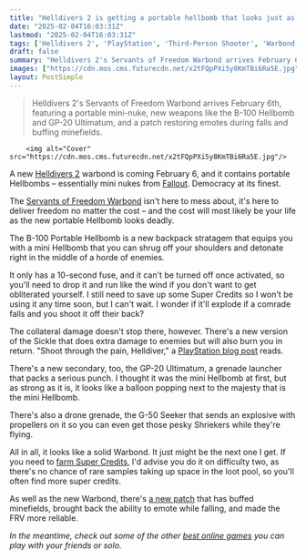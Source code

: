 ```yaml
---
title: "Helldivers 2 is getting a portable hellbomb that looks just as chaotic and deadly as Fallout's mini nukes"
date: "2025-02-04T16:03:31Z"
lastmod: "2025-02-04T16:03:31Z"
tags: ['Helldivers 2', 'PlayStation', 'Third-Person Shooter', 'Warbond', 'Patch', 'Multiplayer']
draft: false
summary: "Helldivers 2's Servants of Freedom Warbond arrives February 6th, featuring a portable mini-nuke,  new weapons like the  B-100 Hellbomb and GP-20 Ultimatum, and a patch restoring emotes during falls and buffing minefields."
images: ["https://cdn.mos.cms.futurecdn.net/x2tFQpPXi5y8KmTBi6Ra5E.jpg"]
layout: PostSimple
---
```

> Helldivers 2's Servants of Freedom Warbond arrives February 6th, featuring a portable mini-nuke,  new weapons like the  B-100 Hellbomb and GP-20 Ultimatum, and a patch restoring emotes during falls and buffing minefields.


        <img alt="Cover" src="https://cdn.mos.cms.futurecdn.net/x2tFQpPXi5y8KmTBi6Ra5E.jpg"/>
        
A new [<u>Helldivers 2</u>](https://www.gamesradar.com/helldivers-2-guide/) warbond is coming February 6, and it contains portable Hellbombs – essentially mini nukes from [<u>Fallout</u>](https://www.gamesradar.com/fallout-5-guide/). Democracy at its finest.

The [<u>Servants of Freedom Warbond</u>](https://www.gamesradar.com/games/third-person-shooter/helldivers-2-servants-of-freedom-warbond/) isn't here to mess about, it's here to deliver freedom no matter the cost – and the cost will most likely be your life as the new portable Hellbomb looks deadly.

The B-100 Portable Hellbomb is a new backpack stratagem that equips you with a mini Hellbomb that you can shrug off your shoulders and detonate right in the middle of a horde of enemies.

It only has a 10-second fuse, and it can't be turned off once activated, so you'll need to drop it and run like the wind if you don't want to get obliterated yourself. I still need to save up some Super Credits so I won't be using it any time soon, but I can't wait. I wonder if it'll explode if a comrade falls and you shoot it off their back?

The collateral damage doesn't stop there, however. There's a new version of the Sickle that does extra damage to enemies but will also burn you in return. "Shoot through the pain, Helldiver," a [<u>PlayStation blog post</u>](https://blog.playstation.com/2025/02/04/helldivers-2-servants-of-freedom-warbond-launches-february-6/) reads.

There's a new secondary, too, the GP-20 Ultimatum, a grenade launcher that packs a serious punch. I thought it was the mini Hellbomb at first, but as strong as it is, it looks like a balloon popping next to the majesty that is the mini Hellbomb.

There's also a drone grenade, the G-50 Seeker that sends an explosive with propellers on it so you can even get those pesky Shriekers while they're flying.

All in all, it looks like a solid Warbond. It just might be the next one I get. If you need to [<u>farm Super Credits</u>](https://www.gamesradar.com/helldivers-2-super-credits-farm/#:~:text=Super%20Credits%20in%20Helldivers%202%20can%20be%20looted%20from%20sealed,buy%20a%20Warbond%2C%20for%20example.), I'd advise you do it on difficulty two, as there's no chance of rare samples taking up space in the loot pool, so you'll often find more super credits.

As well as the new Warbond, there's [a new patch](https://www.gamesradar.com/games/third-person-shooter/helldivers-2s-funniest-feature-was-removed-last-year-but-its-finally-been-reinstated-although-it-wont-save-you-from-certain-doom-anymore/) that has buffed minefields, brought back the ability to emote while falling, and made the FRV more reliable.

*In the meantime, check out some of the other *[<u><em>best online games</em></u>](https://www.gamesradar.com/best-online-games/)* you can play with your friends or solo.*
        